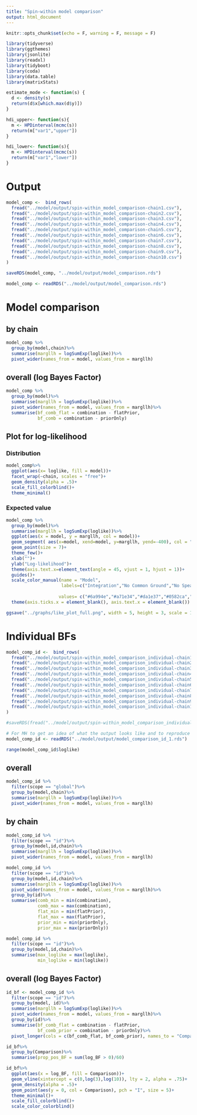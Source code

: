 ```yaml
---
title: "Spin-within model comparison"
output: html_document
---
```


```r
knitr::opts_chunk$set(echo = F, warning = F, message = F)

library(tidyverse)
library(ggthemes)
library(jsonlite)
library(readxl)
library(tidyboot)
library(coda)
library(data.table)
library(matrixStats)

estimate_mode <- function(s) {
  d <- density(s)
  return(d$x[which.max(d$y)])
}

hdi_upper<- function(s){
  m <- HPDinterval(mcmc(s))
  return(m["var1","upper"])
}

hdi_lower<- function(s){
  m <- HPDinterval(mcmc(s))
  return(m["var1","lower"])
}

```

# Output

```r
model_comp <-  bind_rows(
  fread("../model/output/spin-within_model_comparison-chain1.csv"),
  fread("../model/output/spin-within_model_comparison-chain2.csv"),
  fread("../model/output/spin-within_model_comparison-chain3.csv"),
  fread("../model/output/spin-within_model_comparison-chain4.csv"),
  fread("../model/output/spin-within_model_comparison-chain5.csv"),
  fread("../model/output/spin-within_model_comparison-chain6.csv"),
  fread("../model/output/spin-within_model_comparison-chain7.csv"),
  fread("../model/output/spin-within_model_comparison-chain8.csv"),
  fread("../model/output/spin-within_model_comparison-chain9.csv"),
  fread("../model/output/spin-within_model_comparison-chain10.csv")
)

saveRDS(model_comp, "../model/output/model_comparison.rds")

model_comp <- readRDS("../model/output/model_comparison.rds")
```

# Model comparison

## by chain

```r
model_comp %>%
  group_by(model,chain)%>%
  summarise(margllh = logSumExp(loglike))%>%
  pivot_wider(names_from = model, values_from = margllh)
```

## overall (log Bayes Factor)

```r
model_comp %>%
  group_by(model)%>%
  summarise(margllh = logSumExp(loglike))%>%
  pivot_wider(names_from = model, values_from = margllh)%>%
  summarise(bf_comb_flat = combination - flatPrior, 
            bf_comb = combination - priorOnly)
```

## Plot for log-likelihood

### Distribution

```r
model_comp%>%
  ggplot(aes(x= loglike, fill = model))+
  facet_wrap(~chain, scales = "free")+
  geom_density(alpha = .5)+
  scale_fill_colorblind()+
  theme_minimal()
```

### Expected value

```r
model_comp %>%
  group_by(model)%>%
  summarise(margllh = logSumExp(loglike))%>%
  ggplot(aes(x = model, y = margllh, col = model))+
  geom_segment( aes(x=model, xend=model, y=margllh, yend=-400), col = "black", size = 1)+
  geom_point(size = 7)+
  theme_few()+ 
  xlab("")+
  ylab("Log-likelihood")+
  theme(axis.text.x=element_text(angle = 45, vjust = 1, hjust = 1))+
  guides()+
  scale_color_manual(name = "Model",
                     labels=c("Integration","No Common Ground","No Speaker Informativeness"),
                     
                    values= c("#6a994e","#a71e34","#da1e37","#0582ca","#003554"))+
  theme(axis.ticks.x = element_blank(), axis.text.x = element_blank())
```

```r
ggsave("../graphs/like_plot_full.png", width = 5, height = 3, scale = 1.5)
```

# Individual BFs

```r
model_comp_id <-  bind_rows(
  fread("../model/output/spin-within_model_comparison_individual-chain1.csv"),
  fread("../model/output/spin-within_model_comparison_individual-chain2.csv"),
  fread("../model/output/spin-within_model_comparison_individual-chain3.csv"),
  fread("../model/output/spin-within_model_comparison_individual-chain4.csv"),
  fread("../model/output/spin-within_model_comparison_individual-chain5.csv"),
  fread("../model/output/spin-within_model_comparison_individual-chain6.csv"),
  fread("../model/output/spin-within_model_comparison_individual-chain7.csv"),
  fread("../model/output/spin-within_model_comparison_individual-chain8.csv"),
  fread("../model/output/spin-within_model_comparison_individual-chain9.csv"),
  fread("../model/output/spin-within_model_comparison_individual-chain10.csv")
)

#saveRDS(fread("../model/output/spin-within_model_comparison_individual-chain1.csv"), "../model/output/model_comparison_id_1.rds")

# For MH to get an idea of what the output looks like and to reproduce the logSumExp problem
model_comp_id <- readRDS("../model/output/model_comparison_id_1.rds")
```

```r
range(model_comp_id$loglike)
```

## overall

```r
model_comp_id %>%
  filter(scope == "global")%>%
  group_by(model,chain)%>%
  summarise(margllh = logSumExp(loglike))%>%
  pivot_wider(names_from = model, values_from = margllh)
```

## by chain

```r
model_comp_id %>%
  filter(scope == "id")%>%
  group_by(model,id,chain)%>%
  summarise(margllh = logSumExp(loglike))%>%
  pivot_wider(names_from = model, values_from = margllh)
```

```r
model_comp_id %>%
  filter(scope == "id")%>%
  group_by(model,id,chain)%>%
  summarise(margllh = logSumExp(loglike))%>%
  pivot_wider(names_from = model, values_from = margllh)%>%
  group_by(id)%>%
  summarise(comb_min = min(combination), 
            comb_max = max(combination),
            flat_min = min(flatPrior), 
            flat_max = max(flatPrior),
            prior_min = min(priorOnly), 
            prior_max = max(priorOnly))

model_comp_id %>%
  filter(scope == "id")%>%
  group_by(model,id,chain)%>%
  summarise(max_loglike = max(loglike),
            min_loglike = min(loglike))
```

## overall (log Bayes Factor)

```r
id_bf <- model_comp_id %>%
  filter(scope == "id")%>%
  group_by(model, id)%>%
  summarise(margllh = logSumExp(loglike))%>%
  pivot_wider(names_from = model, values_from = margllh)%>%
  group_by(id)%>%
  summarise(bf_comb_flat = combination - flatPrior, 
            bf_comb_prior = combination - priorOnly)%>%
  pivot_longer(cols = c(bf_comb_flat, bf_comb_prior), names_to = "Comparison", values_to = "log_BF")
```

```r
id_bf%>%
  group_by(Comparison)%>%
  summarise(prop_pos_BF = sum(log_BF > 0)/60)
```

```r
id_bf%>%
  ggplot(aes(x = log_BF, fill = Comparison))+
  geom_vline(xintercept = c(0,log(3),log(10)), lty = 2, alpha = .75)+
  geom_density(alpha = .5)+
  geom_point(aes(y = 0, col = Comparison), pch = "I", size = 5)+
  theme_minimal()+
  scale_fill_colorblind()+
  scale_color_colorblind()
```


